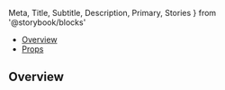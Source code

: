   Meta,
  Title,
  Subtitle,
  Description,
  Primary,
  Stories
} from '@storybook/blocks'



<Meta of={PlainButtonStories} />

<Title>Plain Button</Title>

<BetaWarning />

- [Overview](#overview)
- [Props](#props)

## Overview

<Subtitle />
<Description />
<Primary />

<Stories />
